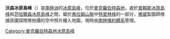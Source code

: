 {{coord|67|58|S|62|45|E|display=title}}

'''沃森冰原島峰'''（{{lang-en|Watson Nunatak}}）是[[南極洲|南極洲]]的[[冰原島峰|冰原島峰]]，位於[[麥克羅伯特森地|麥克羅伯特森地]]，處於[[普賴斯冰原島峰|普賴斯冰原島峰]]和[[范哈爾森冰原島峰|范哈爾森冰原島峰]]之間，屬於[[弗拉姆山脈|弗拉姆山脈]]中[[特里林峰|特里林峰]]的一部分，[[挪威|挪威]]製圖師根據該國探險隊拍攝的空中照片繪入地圖，現時由[[南極條約體系|南極條約體系]]管理。

{{DEFAULTSORT:Watson Nunatak}}
[[Category:麥克羅伯特森地冰原島峰|Category:麥克羅伯特森地冰原島峰]]


{{MacRobertsonLand-geo-stub}}